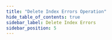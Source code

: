 ```yaml
---
title: "Delete Index Errors Operation"
hide_table_of_contents: true
sidebar_label: Delete Index Errors
sidebar_position: 5
---
```





<LanguageSwitcher supportedLanguages={supportedLanguages} />

<LanguageContent language="csharp">
   <DeleteIndexErrorsCsharp />
</LanguageContent>

<LanguageContent language="python">
   <DeleteIndexErrorsPython />
</LanguageContent>

<LanguageContent language="php">
   <DeleteIndexErrorsPhp />
</LanguageContent>

<LanguageContent language="nodejs">
   <DeleteIndexErrorsNodejs />
</LanguageContent>


<!---
### Indexes
- [What are Indexes](../../../../indexes/what-are-indexes)
- [Creating and Deploying Indexes](../../../../indexes/creating-and-deploying)
- [Debugging Index Errors](../../../../indexes/troubleshooting/debugging-index-errors)
- [Index Administration](../../../../indexes/index-administration)

### Operations
- [How to Reset Index](../../../../client-api/operations/maintenance/indexes/reset-index)
- [Get index errors](../../../../client-api/operations/maintenance/indexes/get-index-errors)


-->